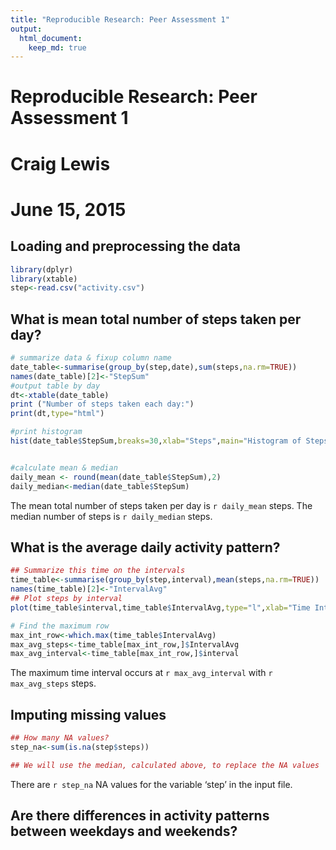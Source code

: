 ```yaml
---
title: "Reproducible Research: Peer Assessment 1"
output: 
  html_document:
    keep_md: true
---
```

# Reproducible Research: Peer Assessment 1
# Craig Lewis
# June 15, 2015

## Loading and preprocessing the data
```r
library(dplyr)
library(xtable)
step<-read.csv("activity.csv")
```

## What is mean total number of steps taken per day?
```r
# summarize data & fixup column name
date_table<-summarise(group_by(step,date),sum(steps,na.rm=TRUE))
names(date_table)[2]<-"StepSum"
#output table by day
dt<-xtable(date_table)
print ("Number of steps taken each day:")
print(dt,type="html")

#print histogram
hist(date_table$StepSum,breaks=30,xlab="Steps",main="Histogram of Steps")


#calculate mean & median
daily_mean <- round(mean(date_table$StepSum),2)
daily_median<-median(date_table$StepSum)

```

The mean total number of steps taken per day is `r daily_mean` steps. The median number of steps is `r daily_median` steps.

## What is the average daily activity pattern?
```r

## Summarize this time on the intervals
time_table<-summarise(group_by(step,interval),mean(steps,na.rm=TRUE))
names(time_table)[2]<-"IntervalAvg"
## Plot steps by interval
plot(time_table$interval,time_table$IntervalAvg,type="l",xlab="Time Interval",ylab="Steps",main="Average Number of Steps per Time Interval")

# Find the maximum row 
max_int_row<-which.max(time_table$IntervalAvg)
max_avg_steps<-time_table[max_int_row,]$IntervalAvg
max_avg_interval<-time_table[max_int_row,]$interval

```
The maximum time interval occurs at `r max_avg_interval` with `r max_avg_steps` steps.

## Imputing missing values
```r
## How many NA values? 
step_na<-sum(is.na(step$steps))

## We will use the median, calculated above, to replace the NA values

```
There are `r step_na` NA values for the variable 'step' in the input file. 

## Are there differences in activity patterns between weekdays and weekends?
